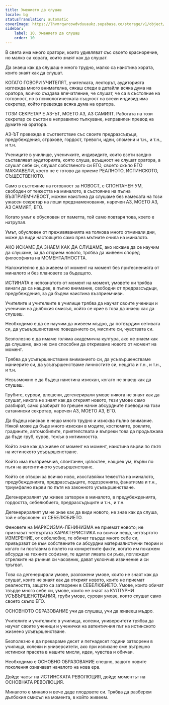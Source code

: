 ```yaml
---
title: Умението да слушаш
locale: bg
statusTranslation: automatic
coverImage: https://lhvmrqwrcowdvduuaukz.supabase.co/storage/v1/object/public/strapi-uploads/small_cover-educacion-fundamental.webp-2d51a7828a2b1309555be27f7e2a61a0.webp
sidebar:
    label: 10. Умението да слушаш
    order: 10
---
```

В света има много оратори, които удивляват със своето красноречие, но малко са хората, които знаят как да слушат.

Да знаеш как да слушаш е много трудно, малко са наистина хората, които знаят как да слушат.

КОГАТО ГОВОРИ УЧИТЕЛЯТ, учителката, лекторът, аудиторията изглежда много внимателна, сякаш следи в детайли всяка дума на оратора, всичко създава впечатление, че слушат, че са в състояние на готовност, но в психологическата същност на всеки индивид има секретар, който превежда всяка дума на оратора.

ТОЗИ СЕКРЕТАР Е АЗ-ЪТ, МОЕТО АЗ, АЗ САМИЯТ. Работата на този секретар се състои в неправилно тълкуване, неправилен превод на думите на оратора.

АЗ-ЪТ превежда в съответствие със своите предразсъдъци, предубеждения, страхове, гордост, тревоги, идеи, спомени и т.н., и т.н., и т.н.

Учениците в училище, ученичките, индивидите, които взети заедно съставляват аудиторията, която слуша, всъщност не слушат оратора, а слушат себе си, слушат собственото си ЕГО, своето скъпо ЕГО МАКИАВЕЛИ, което не е готово да приеме РЕАЛНОТО, ИСТИНСКОТО, СЪЩЕСТВЕНОТО.

Само в състояние на готовност за НОВОСТ, с СПОНТАНЕН УМ, свободен от тежестта на миналото, в състояние на пълна ВЪЗПРИЕМЧИВОСТ, можем наистина да слушаме без намесата на този ужасен секретар на лоши предзнаменования, наречен АЗ, МОЕТО АЗ, АЗ САМИЯТ, ЕГО.

Когато умът е обусловен от паметта, той само повтаря това, което е натрупал.

Умът, обусловен от преживяванията на толкова много отминали дни, може да види настоящето само през мътните очила на миналото.

АКО ИСКАМЕ ДА ЗНАЕМ КАК ДА СЛУШАМЕ, ако искаме да се научим да слушаме, за да открием новото, трябва да живеем според философията на МОМЕНТАЛНОСТТА.

Наложително е да живеем от момент на момент без притесненията от миналото и без плановете за бъдещето.

ИСТИНАТА е непознатото от момент на момент, умовете ни трябва винаги да са нащрек, в пълно внимание, свободни от предразсъдъци, предубеждения, за да бъдем наистина възприемчиви.

Учителите и учителките в училище трябва да научат своите ученици и ученички на дълбокия смисъл, който се крие в това да знаеш как да слушаш.

Необходимо е да се научим да живеем мъдро, да потвърдим сетивата си, да усъвършенстваме поведението си, мислите си, чувствата си.

Безполезно е да имаме голяма академична култура, ако не знаем как да слушаме, ако не сме способни да откриваме новото от момент на момент.

Трябва да усъвършенстваме вниманието си, да усъвършенстваме маниерите си, да усъвършенстваме личностите си, нещата и т.н., и т.н., и т.н.

Невъзможно е да бъдеш наистина изискан, когато не знаеш как да слушаш.

Грубите, сурови, влошени, дегенерирали умове никога не знаят как да слушат, никога не знаят как да открият новото, тези умове само разбират, само разбират по грешен начин абсурдните преводи на този сатанински секретар, наречен АЗ, МОЕТО АЗ, ЕГО.

Да бъдеш изискан е нещо много трудно и изисква пълно внимание. Някой може да бъде много изискан в модите, костюмите, роклите, градините, автомобилите, приятелствата и въпреки това да продължава да бъде груб, суров, тежък в интимността.

Който знае как да живее от момент на момент, наистина върви по пътя на истинското усъвършенстване.

Който има възприемчив, спонтанен, цялостен, нащрек ум, върви по пътя на автентичното усъвършенстване.

Който се отвори за всичко ново, изоставяйки тежестта на миналото, предубежденията, предразсъдъците, подозренията, фанатизма и т.н., триумфално върви по пътя на законното усъвършенстване.

Дегенериралият ум живее затворен в миналото, в предубежденията, гордостта, себелюбието, предразсъдъците и т.н., и т.н.

Дегенериралият ум не знае как да види новото, не знае как да слуша, той е обусловен от СЕБЕЛЮБИЕТО.

Феновете на МАРКСИЗМА-ЛЕНИНИЗМА не приемат новото; не признават четвъртата ХАРАКТЕРИСТИКА на всички неща, четвъртото ИЗМЕРЕНИЕ, от себелюбие, те обичат твърде много себе си, привързват се към собствените си абсурдни материалистични теории и когато ги поставим в полето на конкретните факти, когато им покажем абсурда на техните софизми, те вдигат лявата си ръка, поглеждат стрелките на ръчния си часовник, дават уклончив извинение и си тръгват.

Това са дегенерирали умове, разложени умове, които не знаят как да слушат, които не знаят как да открият новото, които не приемат реалността, защото са затворени в СЕБЕЛЮБИЕТО. Умове, които обичат твърде много себе си, умове, които не знаят за КУЛТУРНИ УСЪВЪРШЕНСТВАНИЯ, груби умове, сурови умове, които слушат само своето скъпо ЕГО.

ОСНОВНОТО ОБРАЗОВАНИЕ учи да слушаш, учи да живееш мъдро.

Учителите и учителките в училища, колежи, университети трябва да научат своите ученици и ученички на автентичния път на истинското жизнено усъвършенстване.

Безполезно е да прекараме десет и петнадесет години затворени в училища, колежи и университети, ако при излизане сме вътрешно истински прасета в нашите мисли, идеи, чувства и обичаи.

Необходимо е ОСНОВНО ОБРАЗОВАНИЕ спешно, защото новите поколения означават началото на нова ера.

Дойде часът на ИСТИНСКАТА РЕВОЛЮЦИЯ, дойде моментът на ОСНОВНАТА РЕВОЛЮЦИЯ.

Миналото е минало и вече даде плодовете си. Трябва да разберем дълбокия смисъл на момента, в който живеем.

